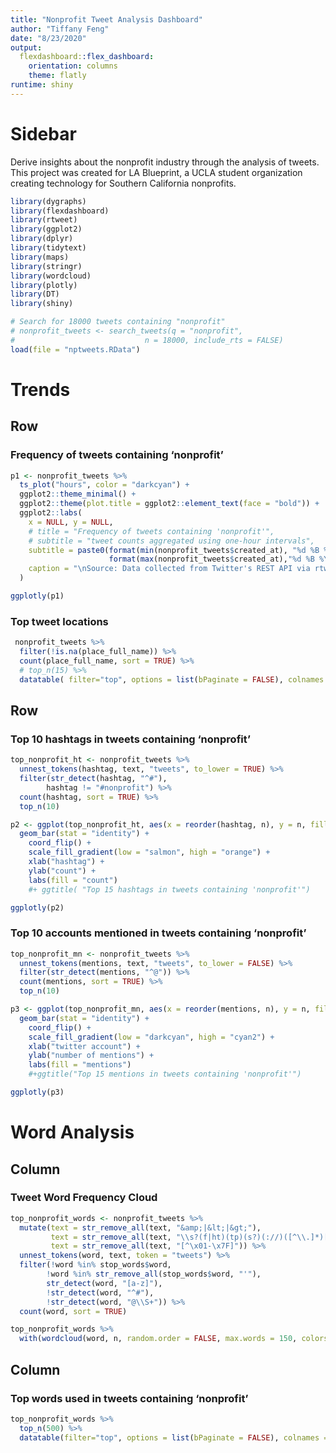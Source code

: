 ```yaml
---
title: "Nonprofit Tweet Analysis Dashboard"
author: "Tiffany Feng"
date: "8/23/2020"
output: 
  flexdashboard::flex_dashboard:
    orientation: columns
    theme: flatly
runtime: shiny
---
```

Sidebar {.sidebar}
=====================================

Derive insights about the nonprofit industry through the analysis of tweets. This project was created for LA Blueprint, a UCLA student organization creating technology for Southern California nonprofits.

```r
library(dygraphs)
library(flexdashboard)
library(rtweet)
library(ggplot2)
library(dplyr)
library(tidytext)
library(maps)
library(stringr)
library(wordcloud)
library(plotly)
library(DT)
library(shiny)
```

```r
# Search for 18000 tweets containing "nonprofit"
# nonprofit_tweets <- search_tweets(q = "nonprofit",
#                             n = 18000, include_rts = FALSE)
load(file = "nptweets.RData")
```

Trends
===================================== 

Row
-------------------------------------
    
### Frequency of tweets containing 'nonprofit'
    
```r
p1 <- nonprofit_tweets %>%
  ts_plot("hours", color = "darkcyan") +
  ggplot2::theme_minimal() +
  ggplot2::theme(plot.title = ggplot2::element_text(face = "bold")) +
  ggplot2::labs(
    x = NULL, y = NULL,
    # title = "Frequency of tweets containing 'nonprofit'",
    # subtitle = "tweet counts aggregated using one-hour intervals",
    subtitle = paste0(format(min(nonprofit_tweets$created_at), "%d %B %Y"), " to ",
                      format(max(nonprofit_tweets$created_at),"%d %B %Y")),
    caption = "\nSource: Data collected from Twitter's REST API via rtweet"
  )

ggplotly(p1)
```
   
    
### Top tweet locations

```r
 nonprofit_tweets %>% 
  filter(!is.na(place_full_name)) %>% 
  count(place_full_name, sort = TRUE) %>% 
  # top_n(15) %>% 
  datatable( filter="top", options = list(bPaginate = FALSE), colnames = c("location", "count"))
```

Row
-------------------------------------

### Top 10 hashtags in tweets containing 'nonprofit'

```r
top_nonprofit_ht <- nonprofit_tweets %>% 
  unnest_tokens(hashtag, text, "tweets", to_lower = TRUE) %>%
  filter(str_detect(hashtag, "^#"),
        hashtag != "#nonprofit") %>%
  count(hashtag, sort = TRUE) %>%
  top_n(10)

p2 <- ggplot(top_nonprofit_ht, aes(x = reorder(hashtag, n), y = n, fill = n)) +
  geom_bar(stat = "identity") +
    coord_flip() + 
    scale_fill_gradient(low = "salmon", high = "orange") +
    xlab("hashtag") +
    ylab("count") +
    labs(fill = "count")
    #+ ggtitle( "Top 15 hashtags in tweets containing 'nonprofit'")

ggplotly(p2)
```

### Top 10 accounts mentioned in tweets containing 'nonprofit'

```r
top_nonprofit_mn <- nonprofit_tweets %>% 
  unnest_tokens(mentions, text, "tweets", to_lower = FALSE) %>%
  filter(str_detect(mentions, "^@")) %>%  
  count(mentions, sort = TRUE) %>%
  top_n(10)

p3 <- ggplot(top_nonprofit_mn, aes(x = reorder(mentions, n), y = n, fill = n)) +
  geom_bar(stat = "identity") +
    coord_flip() +
    scale_fill_gradient(low = "darkcyan", high = "cyan2") +
    xlab("twitter account") +
    ylab("number of mentions") +
    labs(fill = "mentions")
    #+ggtitle("Top 15 mentions in tweets containing 'nonprofit'")

ggplotly(p3)
```

Word Analysis
===================================== 

Column
-------------------------------------
### Tweet Word Frequency Cloud

```r
top_nonprofit_words <- nonprofit_tweets %>%
  mutate(text = str_remove_all(text, "&amp;|&lt;|&gt;"),
         text = str_remove_all(text, "\\s?(f|ht)(tp)(s?)(://)([^\\.]*)[\\.|/](\\S*)"),
         text = str_remove_all(text, "[^\x01-\x7F]")) %>% 
  unnest_tokens(word, text, token = "tweets") %>%
  filter(!word %in% stop_words$word,
        !word %in% str_remove_all(stop_words$word, "'"),
        str_detect(word, "[a-z]"),
        !str_detect(word, "^#"),         
        !str_detect(word, "@\\S+")) %>%
  count(word, sort = TRUE)

top_nonprofit_words %>% 
  with(wordcloud(word, n, random.order = FALSE, max.words = 150, colors = "#30BDC6"))
```

Column
-------------------------------------
### Top words used in tweets containing 'nonprofit'

```r
top_nonprofit_words %>% 
  top_n(500) %>% 
  datatable(filter="top", options = list(bPaginate = FALSE), colnames = c("word", "count"))
```

